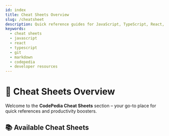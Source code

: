 ```yaml
---
id: index
title: Cheat Sheets Overview
slug: /cheatsheet
description: Quick reference guides for JavaScript, TypeScript, React, Git, Markdown, and more.
keywords:
  - cheat sheets
  - javascript
  - react
  - typescript
  - git
  - markdown
  - codepedia
  - developer resources
---
```



# 🚀 Cheat Sheets Overview

Welcome to the **CodePedia Cheat Sheets** section – your go-to place for quick references and productivity boosters.

## 📚 Available Cheat Sheets

<CheatSheetGrid />
